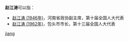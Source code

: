 '''赵江涛'''可以指：
* [[赵江涛_(1946年)|赵江涛 (1946年)]]，河南省政协副主席，第十届全国人大代表
* [[赵江涛_(1962年)|赵江涛 (1962年)]]，包头市市长，第十三届全国人大代表

{{disambig}}

[[Category:三字赵姓人名消歧义|jiang]]